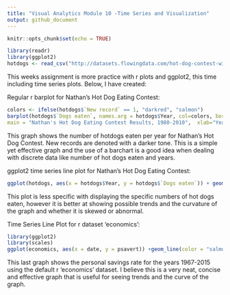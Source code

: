 ---
title: "Visual Analytics Module 10 -Time Series and Visualization"
output: github_document
---

```{r setup, include=FALSE}
knitr::opts_chunk$set(echo = TRUE)
```

```{r}
library(readr)
library(ggplot2)
hotdogs <- read_csv("http://datasets.flowingdata.com/hot-dog-contest-winners.csv")
```

This weeks assignment is more practice with r plots and ggplot2, this time including time series plots. Below, I have created:

Regular r barplot for Nathan's Hot Dog Eating Contest:

```{r}
colors <- ifelse(hotdogs$`New record` == 1, "darkred", "salmon")
barplot(hotdogs$`Dogs eaten`, names.arg = hotdogs$Year, col=colors, border=NA,
main = "Nathan's Hot Dog Eating Contest Results, 1980-2010",  xlab="Year", ylab="Hot dogs and buns (HDBs) eaten",)
```


This graph shows the number of hotdogs eaten per year for Nathan's Hot Dog Contest. New records are denoted with a darker tone. This is a simple yet effective graph and the use of a barchart is a good idea when dealing with discrete data like number of hot dogs eaten and years.

ggplot2 time series line plot for Nathan's Hot Dog Eating Contest:

```{r}
ggplot(hotdogs, aes(x = hotdogs$Year, y = hotdogs$`Dogs eaten`)) + geom_line(color = "salmon", size=2 ) +geom_smooth() + labs(title = "Nathan's Hot Dog Eating Contest", subtitle = "1980-2010", x = "Year", y = "Hot Dogs and Buns Eaten") + theme_minimal()
```

This plot is less specific with displaying the specific numbers of hot dogs eaten, however it is better at showing possible trends and the curvature of the graph and whether it is skewed or abnormal.

Time Series Line Plot for r dataset 'economics':

```{r}
library(ggplot2)
library(scales)
ggplot(economics, aes(x = date, y = psavert)) +geom_line(color = "salmon", size=1 ) + geom_smooth()  + labs(title = "Personal Savings Rate", subtitle = "1967 - 2015", x = "", y = "Personal Savings Rate") +theme_minimal()
```

This last graph shows the personal savings rate for the years 1967-2015 using the default r 'economics' dataset. I believe this is a very neat, concise and effective graph that is useful for seeing trends and the curve of the graph.

